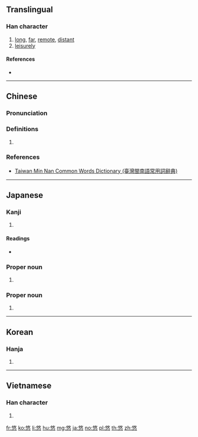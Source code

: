 ==Translingual==

===Han character===
{{Han char|rn=61|rad=心|as=07|sn=11|four=28334|canj=OKP|ids=⿱攸心}}

# [[long]], [[far]], [[remote]], [[distant]]
# [[leisurely]]

====References====
* {{Han ref|kx=0388.070|dkj=10681|dj=0720.220|hdz=42300.150|uh=60A0|ud=24736|bh=B179|bd=45433}}

----

==Chinese==
{{zh-forms}}

===Pronunciation===
{{zh-pron
|m=yōu
|c=jau4
|h=pfs=
|md=
|mn=iu
|w=
|mc=y
|oc=y
|cat=
}}

===Definitions===
{{zh-hanzi}}

# {{rfdef|lang=zh}}

===References===
* [http://twblg.dict.edu.tw/holodict_new/index.html Taiwan Min Nan Common Words Dictionary (臺灣閩南語常用詞辭典)]

----

==Japanese==

===Kanji===
{{ja-kanji|grade=c|rs=心07}}

# {{defn|lang=ja|sort=心07}}

====Readings====
* {{ja-readings|on=[[ゆう]] (yū)|kun=[[とおい]] (tooi), [[はるか]] (haruka)|nanori=[[ちか]] (chika), [[ちかし]] (chikashi), [[はるか]] (haruka), [[ひさ]] (hisa), [[ひさし]] (hisashi)}}

===Proper noun===
{{ja-pos|proper|ゆう}}

# {{given name|male|lang=ja|sort=ゆう}}

===Proper noun===
{{ja-pos|proper|はるか}}

# {{given name|female|lang=ja|sort=はるか}}

----

==Korean==

===Hanja===
{{ko-hanja|hangeul=유|eumhun=|rv=yu|mr=yu|y=yu}}

# {{defn|lang=ko|sort=心07}}

----

==Vietnamese==

===Han character===
{{vi-hantu|[[du]], [[đu]]|rs=心07}}

# {{defn|vi}}

[[fr:悠]]
[[ko:悠]]
[[li:悠]]
[[hu:悠]]
[[mg:悠]]
[[ja:悠]]
[[no:悠]]
[[pl:悠]]
[[th:悠]]
[[zh:悠]]